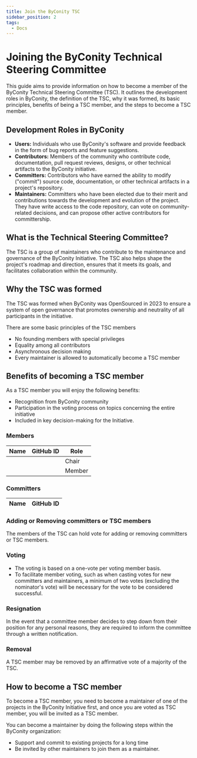```yaml
---
title: Join the ByConity TSC
sidebar_position: 2
tags:
  - Docs
---
```


# Joining the ByConity Technical Steering Committee

This guide aims to provide information on how to become a member of the ByConity Technical Steering Committee (TSC).
It outlines the development roles in ByConity, the definition of the TSC, why it was formed, its basic principles,
benefits of being a TSC member, and the steps to become a TSC member.

## Development Roles in ByConity

- **Users:** Individuals who use ByConity's software and provide feedback in the form of bug reports and feature suggestions.
- **Contributors:** Members of the community who contribute code, documentation, pull request reviews, designs,
  or other technical artifacts to the ByConity initiative.
- **Committers:** Contributors who have earned the ability to modify ("commit") source code, documentation,
  or other technical artifacts in a project's repository.
- **Maintainers:** Committers who have been elected due to their merit and contributions towards the development and evolution of the project.
  They have write access to the code repository, can vote on community-related decisions, and can propose other active contributors for committership.

## What is the Technical Steering Committee?

The TSC is a group of maintainers who contribute to the maintenance and governance of the ByConity Initiative.
The TSC also helps shape the project's roadmap and direction, ensures that it meets its goals, and facilitates
collaboration within the community.

## Why the TSC was formed

The TSC was formed when ByConity was OpenSourced in 2023 to ensure a system of open governance that promotes ownership
and neutrality of all participants in the initiative.

There are some basic principles of the TSC members

- No founding members with special privileges
- Equality among all contributors
- Asynchronous decision making
- Every maintainer is allowed to automatically become a TSC member

## Benefits of becoming a TSC member

As a TSC member you will enjoy the following benefits:

- Recognition from ByConity community
- Participation in the voting process on topics concerning the entire initiative
- Included in key decision-making for the Initiative.

### Members

|   Name  | GitHub ID | Role   |
| ------- | --------- | ------ |
|         |           | Chair  |
|         |           | Member |

### Committers

|   Name  | GitHub ID | 
| ------- | --------- | 


### Adding or Removing committers or TSC members

The members of the TSC can hold vote for adding or removing committers or TSC members.

### Voting

- The voting is based on a one-vote per voting member basis.
- To facilitate member voting, such as when casting votes for new committers and maintainers, a minimum of two votes (excluding the nominator's vote) will be necessary for the vote to be considered successful.

### Resignation

In the event that a committee member decides to step down from their position for any personal reasons, they are required to inform the committee through a written notification.

### Removal

A TSC member may be removed by an affirmative vote of a majority of the TSC.

## How to become a TSC member

To become a TSC member, you need to become a maintainer of one of the projects in the ByConity Initiative first, and once you are voted as TSC member, you will be invited as a TSC member.

You can become a maintainer by doing the following steps within the ByConity organization:

- Support and commit to existing projects for a long time
- Be invited by other maintainers to join them as a maintainer.
